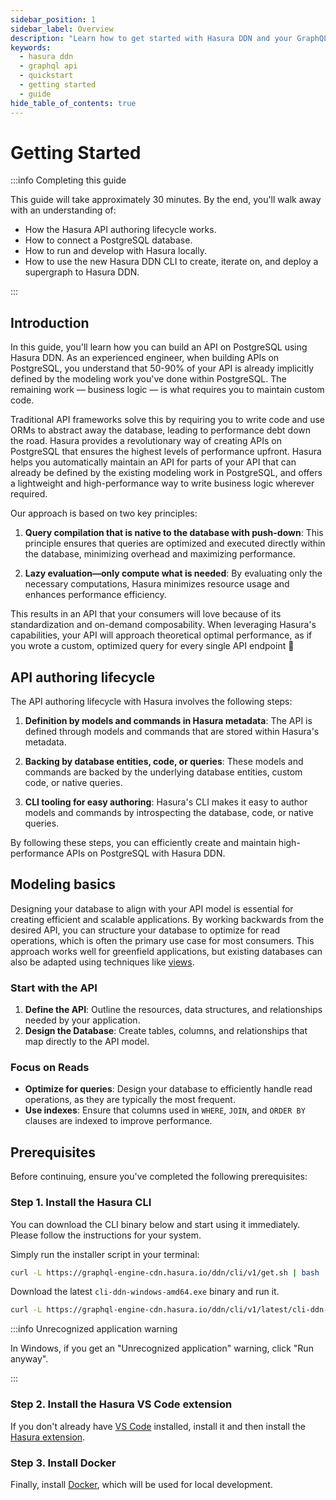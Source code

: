 ```yaml
---
sidebar_position: 1
sidebar_label: Overview
description: "Learn how to get started with Hasura DDN and your GraphQL API."
keywords:
  - hasura ddn
  - graphql api
  - quickstart
  - getting started
  - guide
hide_table_of_contents: true
---
```



# Getting Started

:::info Completing this guide

This guide will take approximately 30 minutes. By the end, you'll walk away with an understanding of:

- How the Hasura API authoring lifecycle works.
- How to connect a PostgreSQL database.
- How to run and develop with Hasura locally.
- How to use the new Hasura DDN CLI to create, iterate on, and deploy a supergraph to Hasura DDN.

:::

## Introduction

In this guide, you'll learn how you can build an API on PostgreSQL using Hasura DDN. As an experienced engineer, when
building APIs on PostgreSQL, you understand that 50-90% of your API is already implicitly defined by the modeling work
you've done within PostgreSQL. The remaining work — business logic — is what requires you to maintain custom code.

Traditional API frameworks solve this by requiring you to write code and use ORMs to abstract away the database, leading
to performance debt down the road. Hasura provides a revolutionary way of creating APIs on PostgreSQL that ensures the
highest levels of performance upfront. Hasura helps you automatically maintain an API for parts of your API that can
already be defined by the existing modeling work in PostgreSQL, and offers a lightweight and high-performance way to
write business logic wherever required.

Our approach is based on two key principles:

1. **Query compilation that is native to the database with push-down**: This principle ensures that queries are
   optimized and executed directly within the database, minimizing overhead and maximizing performance.

2. **Lazy evaluation—only compute what is needed**: By evaluating only the necessary computations, Hasura minimizes
   resource usage and enhances performance efficiency.

This results in an API that your consumers will love because of its standardization and on-demand composability. When
leveraging Hasura's capabilities, your API will approach theoretical optimal performance, as if you wrote a custom,
optimized query for every single API endpoint 🚀

## API authoring lifecycle

The API authoring lifecycle with Hasura involves the following steps:

1. **Definition by models and commands in Hasura metadata**: The API is defined through models and commands that are
   stored within Hasura's metadata.

2. **Backing by database entities, code, or queries**: These models and commands are backed by the underlying database
   entities, custom code, or native queries.

3. **CLI tooling for easy authoring**: Hasura's CLI makes it easy to author models and commands by introspecting the
   database, code, or native queries.

By following these steps, you can efficiently create and maintain high-performance APIs on PostgreSQL with Hasura DDN.

## Modeling basics

Designing your database to align with your API model is essential for creating efficient and scalable applications. By
working backwards from the desired API, you can structure your database to optimize for read operations, which is often
the primary use case for most consumers. This approach works well for greenfield applications, but existing databases
can also be adapted using techniques like [views](https://www.postgresql.org/docs/current/tutorial-views.html).

### Start with the API

1. **Define the API**: Outline the resources, data structures, and relationships needed by your application.
2. **Design the Database**: Create tables, columns, and relationships that map directly to the API model.

### Focus on Reads

- **Optimize for queries**: Design your database to efficiently handle read operations, as they are typically the most
  frequent.
- **Use indexes**: Ensure that columns used in `WHERE`, `JOIN`, and `ORDER BY` clauses are indexed to improve
  performance.

## Prerequisites

Before continuing, ensure you've completed the following prerequisites:

### Step 1. Install the Hasura CLI

You can download the CLI binary below and start using it immediately. Please follow the instructions for your system.

<Tabs groupId="os-preference" className="api-tabs">

<TabItem value="macOS-or-linux" label="macOS and Linux">

Simply run the installer script in your terminal:

```bash
curl -L https://graphql-engine-cdn.hasura.io/ddn/cli/v1/get.sh | bash
```

</TabItem>

<TabItem value="windows" label="Windows">

Download the latest `cli-ddn-windows-amd64.exe` binary and run it.

```bash
curl -L https://graphql-engine-cdn.hasura.io/ddn/cli/v1/latest/cli-ddn-windows-amd64.exe -o ddn.exe
```

:::info Unrecognized application warning

In Windows, if you get an "Unrecognized application" warning, click "Run anyway".

:::

</TabItem>
</Tabs>

### Step 2. Install the Hasura VS Code extension

If you don't already have [VS Code](https://code.visualstudio.com/download) installed, install it and then install the
[Hasura extension](https://marketplace.visualstudio.com/items?itemName=HasuraHQ.hasura).

### Step 3. Install Docker

Finally, install [Docker](https://docs.docker.com/engine/install/), which will be used for local development.
